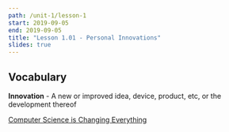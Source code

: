 ```yaml
---
path: /unit-1/lesson-1
start: 2019-09-05
end: 2019-09-05
title: "Lesson 1.01 - Personal Innovations"
slides: true
---
```


## Vocabulary 

**Innovation** - A new or improved idea, device, product, etc, or the development thereof

[Computer Science is Changing Everything](https://youtu.be/1x54GqfL3UY)

